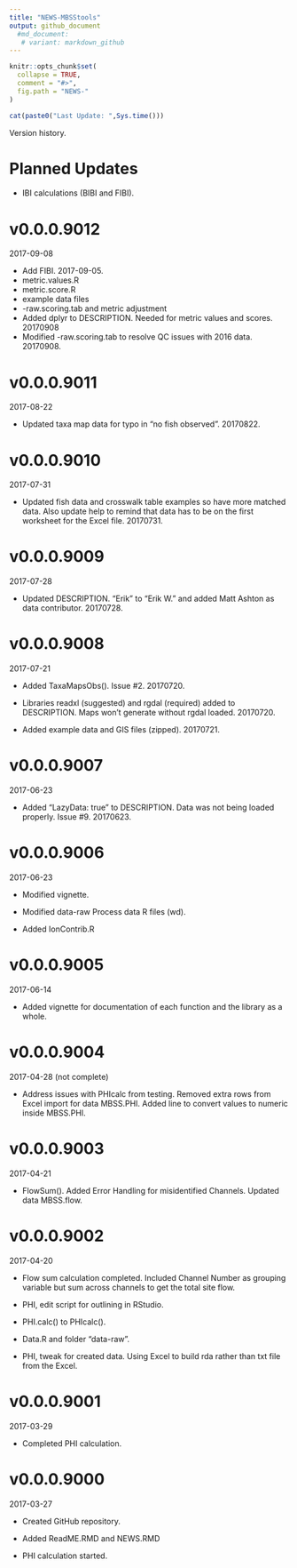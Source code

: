 ---
title: "NEWS-MBSStools"
output: github_document
  #md_document:
   # variant: markdown_github
---

<!-- NEWS.md is generated from NEWS.Rmd. Please edit that file -->

```{r, echo = FALSE}
knitr::opts_chunk$set(
  collapse = TRUE,
  comment = "#>",
  fig.path = "NEWS-"
)
```

```{r, echo = FALSE}
cat(paste0("Last Update: ",Sys.time()))
```

Version history.

# Planned Updates

* IBI calculations (BIBI and FIBI).

# v0.0.0.9012
2017-09-08

* Add FIBI.  2017-09-05.
+ metric.values.R
+ metric.score.R
+ example data files
+ \data-raw\metric.scoring.tab and metric adjustment
* Added dplyr to DESCRIPTION.  Needed for metric values and scores.  20170908
* Modified \data-raw\metrics.scoring.tab to resolve QC issues with 2016 data.  20170908.

# v0.0.0.9011
2017-08-22

* Updated taxa map data for typo in "no fish observed".  20170822.

# v0.0.0.9010
2017-07-31

* Updated fish data and crosswalk table examples so have more matched data.  Also update help to remind that data has to be on the first worksheet for the Excel file.  20170731.

# v0.0.0.9009
2017-07-28

* Updated DESCRIPTION.  "Erik" to "Erik W." and added Matt Ashton as data contributor.  20170728.

# v0.0.0.9008
2017-07-21

* Added TaxaMapsObs().  Issue #2. 20170720.

* Libraries readxl (suggested) and rgdal (required) added to DESCRIPTION.  Maps won't generate without rgdal loaded. 20170720.

* Added example data and GIS files (zipped). 20170721.

# v0.0.0.9007
2017-06-23

* Added "LazyData: true" to DESCRIPTION.  Data was not being loaded properly.  Issue #9.  20170623.

# v0.0.0.9006
2017-06-23

* Modified vignette.

* Modified data-raw Process data R files (wd).

* Added IonContrib.R

# v0.0.0.9005
2017-06-14

* Added vignette for documentation of each function and the library as a whole.

# v0.0.0.9004
2017-04-28 (not complete)

* Address issues with PHIcalc from testing.  Removed extra rows from Excel import for data MBSS.PHI.  Added line to convert values to numeric inside MBSS.PHI.

# v0.0.0.9003
2017-04-21

* FlowSum().  Added Error Handling for misidentified Channels.  Updated data MBSS.flow.

# v0.0.0.9002
2017-04-20

* Flow sum calculation completed.  Included Channel Number as grouping variable but sum across channels to get the total site flow.

* PHI, edit script for outlining in RStudio.

* PHI.calc() to PHIcalc().

* Data.R and folder "data-raw".

* PHI, tweak for created data.  Using Excel to build rda rather than txt file from the Excel.

# v0.0.0.9001
2017-03-29

* Completed PHI calculation.


# v0.0.0.9000
2017-03-27

* Created GitHub repository.

* Added ReadME.RMD and NEWS.RMD

* PHI calculation started.
